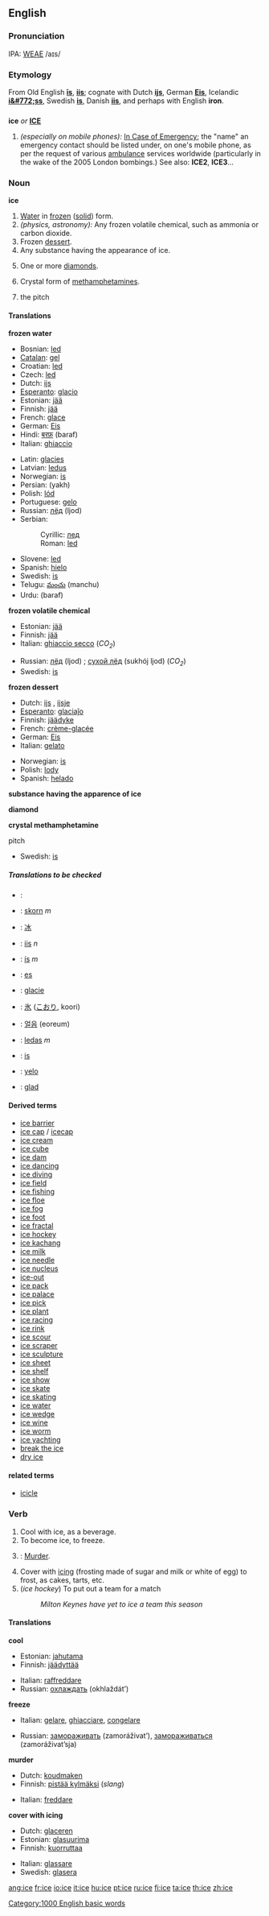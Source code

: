 ==English==

===Pronunciation===
IPA: [[WEAE]] /aɪs/

===Etymology===
From Old English '''[[is|īs]]''', '''[[iis]]'''; cognate with Dutch '''[[ijs]]''', German '''[[Eis]]''', Icelandic '''[[i&#772;ss]]''', Swedish '''[[is]]''', Danish '''[[iis]]''', and perhaps with English '''iron'''.

==={{acronym}}===
'''ice''' ''or'' '''[[ICE]]'''

# ''(especially on mobile phones):'' [[In Case of Emergency]]; the "name" an emergency contact should be listed under, on one's mobile phone, as per the request of various [[ambulance]] services worldwide (particularly in the wake of the 2005 London bombings.)  See also: '''ICE2''', '''ICE3'''...

===Noun===
'''ice'''

# [[Water]] in [[frozen]] ([[solid]]) form.
# ''(physics, astronomy):'' Any frozen volatile chemical, such as ammonia or carbon dioxide.
# Frozen [[dessert]].
# Any substance having the appearance of ice.
# {{slang}} One or more [[diamond]]s.
# {{slang}} Crystal form of [[methamphetamine]]s.
# {{ice hockey}} the pitch
====Translations====
'''frozen water'''
{{top}}
*Bosnian: [[led#Bosnian|led]] {{m}}
*[[Catalan]]: [[gel]] {{m}}
*Croatian: [[led#Croatian|led]] {{m}}
*Czech: [[led#Czech|led]] {{m}}
*Dutch: [[ijs]] {{n}}
*[[Esperanto]]: [[glacio]]
*Estonian: [[jää]]
*Finnish: [[jää]]
*French: [[glace]] {{f}}
*German: [[Eis]] {{n}}
*Hindi: [[बरफ़]] (baraf)
*Italian: [[ghiaccio]] {{m}}
{{mid}}
*Latin: [[glacies]] {{f}}
*Latvian: [[ledus]] {{m}}
*Norwegian: [[is#Norwegian|is]] {{m}}
*Persian: {{FAchar|[[یخ]]}} (yakh)
*Polish: [[lód]] {{m}}
*Portuguese: [[gelo]] {{m}}
*Russian: [[лёд]] (ljod) {{m}}
*Serbian:
*:Cyrillic: [[лед#Serbian|лед]] {{m}}
*:Roman: [[led#Serbian|led]]
*Slovene: [[led#Slovene|led]] {{m}}
*Spanish: [[hielo]] {{m}}
*Swedish: [[is]] {{c}}
*Telugu: [[మంచు]] (manchu)
*Urdu: {{URchar|[[برف]]}} (baraf)
{{bottom}}

'''frozen volatile chemical'''
{{top}}
*Estonian: [[jää]]
*Finnish: [[jää]]
*Italian: [[ghiaccio secco]] (''CO<sub>2</sub>'')
{{mid}}
*Russian: [[лёд]] (ljod) {{m}}; [[сухой лёд]] (sukhój ljod) {{m}} (''CO<sub>2</sub>'')
*Swedish: [[is]] {{c}}
{{bottom}}

'''frozen dessert'''
{{top}}
*Dutch: [[ijs]] {{n}}, [[ijsje]] {{n}}
*[[Esperanto]]: [[glaciaĵo]]
*Finnish: [[jäädyke]]
*French: [[crème-glacée]] {{f}}
*German: [[Eis]] {{n}}
*Italian: [[gelato]] {{m}}
{{mid}}
*Norwegian: [[is#Norwegian|is]] {{m}}
*Polish: [[lody]] {{m}} {{p}}
*Spanish: [[helado]] {{m}}
{{bottom}}

'''substance having the apparence of ice'''
{{top}}
{{mid}}
{{bottom}}

'''diamond'''
{{top}}
{{mid}}
{{bottom}}

'''crystal methamphetamine'''
{{top}}
{{mid}}
{{bottom}}

;pitch
{{top}}
{{mid}}
*Swedish: [[is]] {{c}}
{{bottom}}

=====Translations to be checked=====
{{checktrans}}
*{{ttbc|Arabic}}: {{ARchar|[[ثّلج]]}}
*{{ttbc|Breton}}: [[skorn]] ''m''
*{{ttbc|Chinese}}: [[冰]]
*{{ttbc|Frisian}}: [[iis]] ''n''
*{{ttbc|Icelandic}}: [[ís]] ''m''
*{{ttbc|Indonesian}}: [[es]]
*{{ttbc|Interlingua}}: [[glacie]] 
*{{ttbc|Japanese}}: [[氷]] ([[こおり]], koori)
*{{ttbc|Korean}}: [[얼음]] (eoreum)
*{{ttbc|Lithuanian}}: [[ledas]] ''m''
*{{ttbc|Norwegian}}: [[is]]
*{{ttbc|Tagalog}}: [[yelo]]
*{{ttbc|Volapük}}: [[glad]]

====Derived terms====
*[[ice barrier]]
*[[ice cap]] / [[icecap]]
*[[ice cream]]
*[[ice cube]]
*[[ice dam]]
*[[ice dancing]]
*[[ice diving]]
*[[ice field]]
*[[ice fishing]]
*[[ice floe]]
*[[ice fog]]
*[[ice foot]]
*[[ice fractal]]
*[[ice hockey]]
*[[ice kachang]]
*[[ice milk]]
*[[ice needle]]
*[[ice nucleus]]
*[[ice-out]]
*[[ice pack]]
*[[ice palace]]
*[[ice pick]]
*[[ice plant]]
*[[ice racing]]
*[[ice rink]]
*[[ice scour]]
*[[ice scraper]]
*[[ice sculpture]]
*[[ice sheet]]
*[[ice shelf]]
*[[ice show]]
*[[ice skate]]
*[[ice skating]]
*[[ice water]]
*[[ice wedge]]
*[[ice wine]]
*[[ice worm]]
*[[ice yachting]]
*[[break the ice]]
*[[dry ice]]

====related terms====
*[[icicle]]

===Verb===
{{en-infl-reg-other-e|ic|e}}

# Cool with ice, as a beverage.
# To become ice, to freeze.
# {{slang}}: [[murder|Murder]].
# Cover with [[icing]] (frosting made of sugar and milk or white of egg) to frost, as cakes, tarts, etc.
# (''ice hockey'') To put out a team for a match
#:''Milton Keynes have yet to ice a team this season''

====Translations====
'''cool'''
{{top}}
*Estonian: [[jahutama]]
*Finnish: [[jäädyttää]]
{{mid}}
*Italian: [[raffreddare]]
*Russian: [[охлаждать]] (okhlaždát’)
{{bottom}}

'''freeze'''
{{top}}
*Italian: [[gelare]], [[ghiacciare]], [[congelare]]
{{mid}}
*Russian: [[замораживать]] (zamoráživat’), [[замораживаться]] (zamoráživat’sja)
{{bottom}}

'''murder'''
{{top}}
*Dutch: [[koudmaken]]
*Finnish: [[pistää kylmäksi]] (''slang'')
{{mid}}
*Italian: [[freddare]]
{{bottom}}

'''cover with icing'''
{{top}}
*Dutch: [[glaceren]]
*Estonian: [[glasuurima]]
*Finnish: [[kuorruttaa]]
{{mid}}
*Italian: [[glassare]]
*Swedish: [[glasera]]
{{bottom}}

[[Category:1000 English basic words]]

[[ang:ice]]
[[fr:ice]]
[[io:ice]]
[[it:ice]]
[[hu:ice]]
[[pt:ice]]
[[ru:ice]]
[[fi:ice]]
[[ta:ice]]
[[th:ice]]
[[zh:ice]]